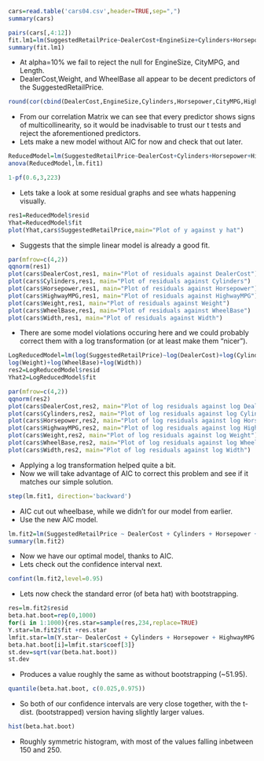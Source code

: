 ```{r}
cars=read.table('cars04.csv',header=TRUE,sep=",")
summary(cars)
```

```{r}
pairs(cars[,4:12])
fit.lm1=lm(SuggestedRetailPrice~DealerCost+EngineSize+Cylinders+Horsepower+CityMPG+HighwayMPG+Weight+WheelBase+Length+Width)
summary(fit.lm1)
```
- At alpha=10% we fail to reject the null for EngineSize, CityMPG, and Length.
- DealerCost,Weight, and WheelBase all appear to be decent predictors of the SuggestedRetailPrice.
```{r}
round(cor(cbind(DealerCost,EngineSize,Cylinders,Horsepower,CityMPG,HighwayMPG,Weight,WheelBase,Length,Width)),2)
```
- From our correlation Matrix we can see that every predictor shows signs of multicollinearity, so it would be inadvisable to trust our t tests and reject the aforementioned predictors.
- Lets make a new model without AIC for now and check that out later.
```{r}
ReducedModel=lm(SuggestedRetailPrice~DealerCost+Cylinders+Horsepower+HighwayMPG+Weight+WheelBase+Width)
anova(ReducedModel,lm.fit1)
```

```{r}
1-pf(0.6,3,223)
```
- Lets take a look at some residual graphs and see whats happening visually.
```{r}
res1=ReducedModel$resid
Yhat=ReducedModel$fit
plot(Yhat,cars$SuggestedRetailPrice,main="Plot of y against y hat")
```
- Suggests that the simple linear model is already a good fit.
```{r}
par(mfrow=c(4,2))
qqnorm(res1)
plot(cars$DealerCost,res1, main="Plot of residuals against DealerCost")
plot(cars$Cylinders,res1, main="Plot of residuals against Cylinders")
plot(cars$Horsepower,res1, main="Plot of residuals against Horsepower")
plot(cars$HighwayMPG,res1, main="Plot of residuals against HighwayMPG")
plot(cars$Weight,res1, main="Plot of residuals against Weight")
plot(cars$WheelBase,res1, main="Plot of residuals against WheelBase")
plot(cars$Width,res1, main="Plot of residuals against Width")
```
- There are some model violations occuring here and we could probably correct them with a log transformation (or at least make them "nicer").
```{r}
LogReducedModel=lm(log(SuggestedRetailPrice)~log(DealerCost)+log(Cylinders)+log(Horsepower)+log(HighwayMPG)+
log(Weight)+log(WheelBase)+log(Width))
res2=LogReducedModel$resid
Yhat2=LogReducedModel$fit
```

```{r}
par(mfrow=c(4,2))
qqnorm(res2)
plot(cars$DealerCost,res2, main="Plot of log residuals against log DealerCost")
plot(cars$Cylinders,res2, main="Plot of log residuals against log Cylinders")
plot(cars$Horsepower,res2, main="Plot of log residuals against log Horsepower")
plot(cars$HighwayMPG,res2, main="Plot of log residuals against log HighwayMPG")
plot(cars$Weight,res2, main="Plot of log residuals against log Weight")
plot(cars$WheelBase,res2, main="Plot of log residuals against log WheelBase")
plot(cars$Width,res2, main="Plot of log residuals against log Width")
```
- Applying a log transformation helped quite a bit.
- Now we will take advantage of AIC to correct this problem and see if it matches our simple solution.
```{r}
step(lm.fit1, direction='backward')
```
- AIC cut out wheelbase, while we didn't for our model from earlier. 
- Use the new AIC model.
```{r}
lm.fit2=lm(SuggestedRetailPrice ~ DealerCost + Cylinders + Horsepower + HighwayMPG + Weight + Width)
summary(lm.fit2)
```
- Now we have our optimal model, thanks to AIC.
- Lets check out the confidence interval next.
```{r}
confint(lm.fit2,level=0.95)
```
- Lets now check the standard error (of beta hat) with bootstrapping.
```{r}
res=lm.fit2$resid
beta.hat.boot=rep(0,1000)
for(i in 1:1000){res.star=sample(res,234,replace=TRUE)
Y.star=lm.fit2$fit +res.star
lmfit.star=lm(Y.star~ DealerCost + Cylinders + Horsepower + HighwayMPG + Weight + Width)
beta.hat.boot[i]=lmfit.star$coef[3]}
st.dev=sqrt(var(beta.hat.boot))
st.dev
```
- Produces a value roughly the same as without bootstrapping (~51.95).
```{r}
quantile(beta.hat.boot, c(0.025,0.975))
```
- So both of our confidence intervals are very close together, with the t-dist. (bootstrapped) version having slightly larger values.
```{r}
hist(beta.hat.boot)
```
- Roughly symmetric histogram, with most of the values falling inbetween 150 and 250.
